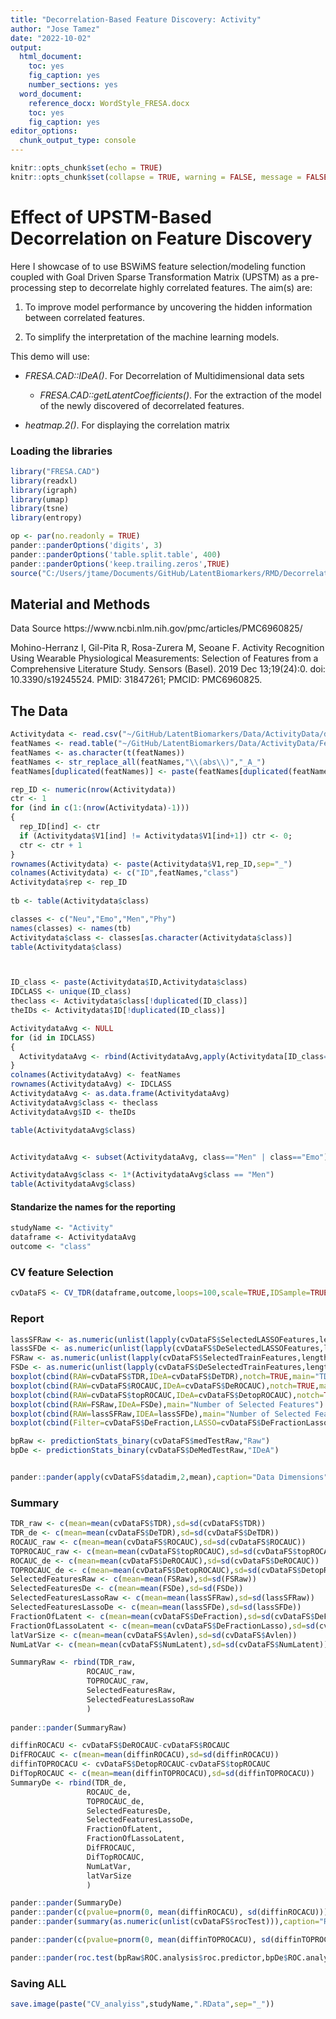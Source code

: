 ```yaml
---
title: "Decorrelation-Based Feature Discovery: Activity"
author: "Jose Tamez"
date: "2022-10-02"
output:
  html_document: 
    toc: yes
    fig_caption: yes
    number_sections: yes
  word_document: 
    reference_docx: WordStyle_FRESA.docx
    toc: yes
    fig_caption: yes
editor_options:
  chunk_output_type: console
---
```


```r
knitr::opts_chunk$set(echo = TRUE)
knitr::opts_chunk$set(collapse = TRUE, warning = FALSE, message = FALSE,comment = "#>")

```

# Effect of UPSTM-Based Decorrelation on Feature Discovery

Here I showcase of to use BSWiMS feature selection/modeling function coupled with Goal Driven Sparse Transformation Matrix (UPSTM) as a pre-processing step to decorrelate highly correlated features. The aim(s) are:

1.  To improve model performance by uncovering the hidden information between correlated features.

2.  To simplify the interpretation of the machine learning models.

This demo will use:

-   *FRESA.CAD::IDeA()*. For Decorrelation of Multidimensional data sets

    -   *FRESA.CAD::getLatentCoefficients()*. For the extraction of the model of the newly discovered of decorrelated features.


-   *heatmap.2()*. For displaying the correlation matrix



### Loading the libraries

```r
library("FRESA.CAD")
library(readxl)
library(igraph)
library(umap)
library(tsne)
library(entropy)

op <- par(no.readonly = TRUE)
pander::panderOptions('digits', 3)
pander::panderOptions('table.split.table', 400)
pander::panderOptions('keep.trailing.zeros',TRUE)
source("C:/Users/jtame/Documents/GitHub/LatentBiomarkers/RMD/DecorrelationCV.R")

```

## Material and Methods

Data Source 
https://www.ncbi.nlm.nih.gov/pmc/articles/PMC6960825/

Mohino-Herranz I, Gil-Pita R, Rosa-Zurera M, Seoane F. Activity Recognition Using Wearable Physiological Measurements: Selection of Features from a Comprehensive Literature Study. Sensors (Basel). 2019 Dec 13;19(24):0. doi: 10.3390/s19245524. PMID: 31847261; PMCID: PMC6960825.



## The Data

```r
Activitydata <- read.csv("~/GitHub/LatentBiomarkers/Data/ActivityData/data.txt", header=FALSE, stringsAsFactors=TRUE)
featNames <- read.table("~/GitHub/LatentBiomarkers/Data/ActivityData/Featurelabels.txt", quote="\"", comment.char="")
featNames <- as.character(t(featNames))
featNames <- str_replace_all(featNames,"\\(abs\\)","_A_")
featNames[duplicated(featNames)] <- paste(featNames[duplicated(featNames)],"D",sep="_")

rep_ID <- numeric(nrow(Activitydata))
ctr <- 1
for (ind in c(1:(nrow(Activitydata)-1)))
{
  rep_ID[ind] <- ctr
  if (Activitydata$V1[ind] != Activitydata$V1[ind+1]) ctr <- 0;
  ctr <- ctr + 1
}
rownames(Activitydata) <- paste(Activitydata$V1,rep_ID,sep="_")
colnames(Activitydata) <- c("ID",featNames,"class")
Activitydata$rep <- rep_ID
  
tb <- table(Activitydata$class)

classes <- c("Neu","Emo","Men","Phy")
names(classes) <- names(tb)
Activitydata$class <- classes[as.character(Activitydata$class)]
table(Activitydata$class)



ID_class <- paste(Activitydata$ID,Activitydata$class)
IDCLASS <- unique(ID_class)
theclass <- Activitydata$class[!duplicated(ID_class)]
theIDs <- Activitydata$ID[!duplicated(ID_class)]

ActivitydataAvg <- NULL
for (id in IDCLASS)
{
  ActivitydataAvg <- rbind(ActivitydataAvg,apply(Activitydata[ID_class==id,featNames],2,mean))
}
colnames(ActivitydataAvg) <- featNames
rownames(ActivitydataAvg) <- IDCLASS
ActivitydataAvg <- as.data.frame(ActivitydataAvg)
ActivitydataAvg$class <- theclass
ActivitydataAvg$ID <- theIDs

table(ActivitydataAvg$class)


ActivitydataAvg <- subset(ActivitydataAvg, class=="Men" | class=="Emo")

ActivitydataAvg$class <- 1*(ActivitydataAvg$class == "Men")
table(ActivitydataAvg$class)

```


#### Standarize the names for the reporting

```r
studyName <- "Activity"
dataframe <- ActivitydataAvg
outcome <- "class"

```

### CV feature Selection
```r

cvDataFS <- CV_TDR(dataframe,outcome,loops=100,scale=TRUE,IDSample=TRUE)

```

### Report
```r

lassSFRaw <- as.numeric(unlist(lapply(cvDataFS$SelectedLASSOFeatures,length)))
lassSFDe <- as.numeric(unlist(lapply(cvDataFS$DeSelectedLASSOFeatures,length)))
FSRaw <- as.numeric(unlist(lapply(cvDataFS$SelectedTrainFeatures,length)))
FSDe <- as.numeric(unlist(lapply(cvDataFS$DeSelectedTrainFeatures,length)))
boxplot(cbind(RAW=cvDataFS$TDR,IDeA=cvDataFS$DeTDR),notch=TRUE,main="TDR")
boxplot(cbind(RAW=cvDataFS$ROCAUC,IDeA=cvDataFS$DeROCAUC),notch=TRUE,main="ROC AUC")
boxplot(cbind(RAW=cvDataFS$topROCAUC,IDeA=cvDataFS$DetopROCAUC),notch=TRUE,main="Top Feature: ROC AUC")
boxplot(cbind(RAW=FSRaw,IDeA=FSDe),main="Number of Selected Features")
boxplot(cbind(RAW=lassSFRaw,IDEA=lassSFDe),main="Number of Selected Features by LASSO Min")
boxplot(cbind(Filter=cvDataFS$DeFraction,LASSO=cvDataFS$DeFractionLasso),main="Fraction of Latent Variables")

bpRaw <- predictionStats_binary(cvDataFS$medTestRaw,"Raw")
bpDe <- predictionStats_binary(cvDataFS$DeMedTestRaw,"IDeA")


pander::pander(apply(cvDataFS$datadim,2,mean),caption="Data Dimensions")

```


### Summary
```r
TDR_raw <- c(mean=mean(cvDataFS$TDR),sd=sd(cvDataFS$TDR))
TDR_de <- c(mean=mean(cvDataFS$DeTDR),sd=sd(cvDataFS$DeTDR))
ROCAUC_raw <- c(mean=mean(cvDataFS$ROCAUC),sd=sd(cvDataFS$ROCAUC))
TOPROCAUC_raw <- c(mean=mean(cvDataFS$topROCAUC),sd=sd(cvDataFS$topROCAUC))
ROCAUC_de <- c(mean=mean(cvDataFS$DeROCAUC),sd=sd(cvDataFS$DeROCAUC))
TOPROCAUC_de <- c(mean=mean(cvDataFS$DetopROCAUC),sd=sd(cvDataFS$DetopROCAUC))
SelectedFeaturesRaw <- c(mean=mean(FSRaw),sd=sd(FSRaw))
SelectedFeaturesDe <- c(mean=mean(FSDe),sd=sd(FSDe))
SelectedFeaturesLassoRaw <- c(mean=mean(lassSFRaw),sd=sd(lassSFRaw))
SelectedFeaturesLassoDe <- c(mean=mean(lassSFDe),sd=sd(lassSFDe))
FractionOfLatent <- c(mean=mean(cvDataFS$DeFraction),sd=sd(cvDataFS$DeFraction))
FractionOfLassoLatent <- c(mean=mean(cvDataFS$DeFractionLasso),sd=sd(cvDataFS$DeFractionLasso))
latVarSize <- c(mean=mean(cvDataFS$Avlen),sd=sd(cvDataFS$Avlen))
NumLatVar <- c(mean=mean(cvDataFS$NumLatent),sd=sd(cvDataFS$NumLatent))

SummaryRaw <- rbind(TDR_raw,
                 ROCAUC_raw,
                 TOPROCAUC_raw,
                 SelectedFeaturesRaw,
                 SelectedFeaturesLassoRaw
                 )
                
pander::pander(SummaryRaw)                 

diffinROCACU <- cvDataFS$DeROCAUC-cvDataFS$ROCAUC
DifFROCAUC <- c(mean=mean(diffinROCACU),sd=sd(diffinROCACU))
diffinTOPROCACU <- cvDataFS$DetopROCAUC-cvDataFS$topROCAUC
DifTopROCAUC <- c(mean=mean(diffinTOPROCACU),sd=sd(diffinTOPROCACU))
SummaryDe <- rbind(TDR_de,
                 ROCAUC_de,
                 TOPROCAUC_de,
                 SelectedFeaturesDe,
                 SelectedFeaturesLassoDe,
                 FractionOfLatent,
                 FractionOfLassoLatent,
                 DifFROCAUC,
                 DifTopROCAUC,
                 NumLatVar,
                 latVarSize
                 )

pander::pander(SummaryDe)
pander::pander(c(pvalue=pnorm(0, mean(diffinROCACU), sd(diffinROCACU))),caption="ROC Diff, p.value")
pander::pander(summary(as.numeric(unlist(cvDataFS$rocTest))),caption="ROC p.values")

pander::pander(c(pvalue=pnorm(0, mean(diffinTOPROCACU), sd(diffinTOPROCACU))),caption="TOP ROC Diff, p.value")

pander::pander(roc.test(bpRaw$ROC.analysis$roc.predictor,bpDe$ROC.analysis$roc.predictor))


```

### Saving ALL

```r
save.image(paste("CV_analyiss",studyName,".RData",sep="_"))

```

